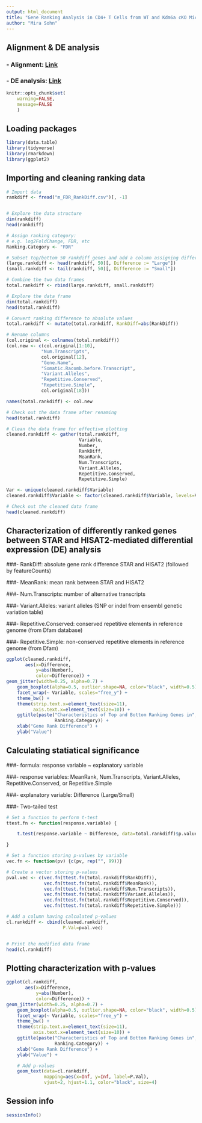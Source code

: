 ```yaml
---
output: html_document
title: "Gene Ranking Analysis in CD4+ T Cells from WT and Kdm6a cKO Mice"
author: "Mira Sohn" 
---
```



## Alignment & DE analysis

### - Alignment: [Link](https://github.com/Mira0507/mouse_cd4/blob/master/README.md)

### - DE analysis: [Link](https://github.com/Mira0507/mouse_cd4/blob/master/DE.Rmd)

```r
knitr::opts_chunk$set(
    warning=FALSE,
    message=FALSE
    )
```

## Loading packages


```r
library(data.table)
library(tidyverse)
library(rmarkdown)
library(ggplot2)
```

## Importing and cleaning ranking data

```r

# Import data
rankdiff <- fread("m_FDR_RankDiff.csv")[, -1]


# Explore the data structure
dim(rankdiff)
head(rankdiff)

# Assign ranking category:
# e.g. log2FoldChange, FDR, etc
Ranking.Category <- "FDR"

# Subset top/bottom 50 rankdiff genes and add a column assigning difference size
(large.rankdiff <- head(rankdiff, 50)[, Difference := "Large"])
(small.rankdiff <- tail(rankdiff, 50)[, Difference := "Small"])

# Combine the two data frames
total.rankdiff <- rbind(large.rankdiff, small.rankdiff) 

# Explore the data frame
dim(total.rankdiff)
head(total.rankdiff)

# Convert ranking difference to absolute values
total.rankdiff <- mutate(total.rankdiff, RankDiff=abs(RankDiff))

# Rename columns 
(col.original <- colnames(total.rankdiff))
(col.new <- c(col.original[1:10], 
             "Num.Transcripts",
             col.original[12], 
             "Gene.Name",
             "Somatic.Racomb.before.Transcript",
             "Variant.Alleles",
             "Repetitive.Conserved",
             "Repetitive.Simple", 
             col.original[18]))

names(total.rankdiff) <- col.new

# Check out the data frame after renaming
head(total.rankdiff)

# Clean the data frame for effective plotting 
cleaned.rankdiff <- gather(total.rankdiff, 
                           Variable, 
                           Number, 
                           RankDiff, 
                           MeanRank, 
                           Num.Transcripts,
                           Variant.Alleles,
                           Repetitive.Conserved,
                           Repetitive.Simple)

Var <- unique(cleaned.rankdiff$Variable)
cleaned.rankdiff$Variable <- factor(cleaned.rankdiff$Variable, levels=Var) 

# Check out the cleaned data frame
head(cleaned.rankdiff)
```

## Characterization of differently ranked genes between STAR and HISAT2-mediated differential expression (DE) analysis 

###- RankDiff: absolute gene rank difference STAR and HISAT2 (followed by featureCounts)

###- MeanRank: mean rank between STAR and HISAT2

###- Num.Transcripts: number of alternative transcripts

###- Variant.Alleles: variant alleles (SNP or indel from ensembl genetic variation table)

###- Repetitive.Conserved: conserved repetitive elements in reference genome (from Dfam database)

###- Repetitive.Simple: non-conserved repetitive elements in reference genome (from Dfam)

```r

ggplot(cleaned.rankdiff, 
       aes(x=Difference, 
           y=abs(Number),
           color=Difference)) + 
geom_jitter(width=0.25, alpha=0.7) + 
    geom_boxplot(alpha=0.5, outlier.shape=NA, color="black", width=0.5) + 
    facet_wrap(~ Variable, scales="free_y") +
    theme_bw() + 
    theme(strip.text.x=element_text(size=11),
          axis.text.x=element_text(size=10)) + 
    ggtitle(paste("Characteristics of Top and Bottom Ranking Genes in", 
                  Ranking.Category)) +
    xlab("Gene Rank Difference") + 
    ylab("Value")
```

## Calculating statiatical significance 

###- formula: response variable ~ explanatory variable

###- response variables: MeanRank, Num.Transcripts, Variant.Alleles, Repetitive.Conserved, or Repetitive.Simple

###- explanatory variable: Difference (Large/Small)

###- Two-tailed test 


```r

# Set a function to perform t-test 
ttest.fn <- function(response.variable) {

    t.test(response.variable ~ Difference, data=total.rankdiff)$p.value

}

# Set a function storing p-values by variable
vec.fn <- function(pv) {c(pv, rep("", 99))}

# Create a vector storing p-values
pval.vec <- c(vec.fn(ttest.fn(total.rankdiff$RankDiff)), 
              vec.fn(ttest.fn(total.rankdiff$MeanRank)),
              vec.fn(ttest.fn(total.rankdiff$Num.Transcripts)),
              vec.fn(ttest.fn(total.rankdiff$Variant.Alleles)),
              vec.fn(ttest.fn(total.rankdiff$Repetitive.Conserved)),
              vec.fn(ttest.fn(total.rankdiff$Repetitive.Simple)))

# Add a column having calculated p-values 
cl.rankdiff <- cbind(cleaned.rankdiff,
                     P.Val=pval.vec)


# Print the modified data frame
head(cl.rankdiff)

```

## Plotting characterization with p-values 


```r

ggplot(cl.rankdiff, 
       aes(x=Difference, 
           y=abs(Number),
           color=Difference)) + 
geom_jitter(width=0.25, alpha=0.7) + 
    geom_boxplot(alpha=0.5, outlier.shape=NA, color="black", width=0.5) + 
    facet_wrap(~ Variable, scales="free_y") +
    theme_bw() + 
    theme(strip.text.x=element_text(size=11),
          axis.text.x=element_text(size=10)) + 
    ggtitle(paste("Characteristics of Top and Bottom Ranking Genes in", 
                  Ranking.Category)) +
    xlab("Gene Rank Difference") + 
    ylab("Value") + 

    # Add p-values
    geom_text(data=cl.rankdiff, 
              mapping=aes(x=Inf, y=Inf, label=P.Val), 
              vjust=2, hjust=1.1, color="black", size=4) 

```

## Session info

```r

sessionInfo()

```
